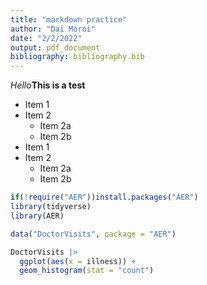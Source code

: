 ```yaml
---
title: "markdown practice"
author: "Dai Moroi"
date: "2/2/2022"
output: pdf_document
bibliography: bibliography.bib
---
```


*Hello***This is a test**

* Item 1
* Item 2
    + Item 2a
    + Item 2b

- Item 1
- Item 2 
  - Item 2a
  - Item 2b
  
```r

if(!require("AER"))install.packages("AER")
library(tidyverse)
library(AER)

data("DoctorVisits", package = "AER")

DoctorVisits |>
  ggplot(aes(x = illness)) +
  geom_histogram(stat = "count")
```
  
  